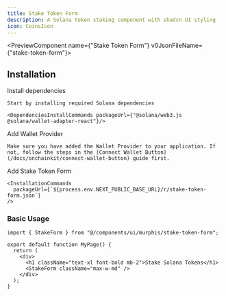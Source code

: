 ```yaml
---
title: Stake Token Form
description: A Solana token staking component with shadcn UI styling
icon: CoinsIcon
---
```



<PreviewComponent name={"Stake Token Form"} v0JsonFileName={"stake-token-form"}>
  <StakeForm className="max-w-md" />
</PreviewComponent>

## Installation

<Steps>
  <Step>
    Install dependencies

    Start by installing required Solana dependencies

    <DependenciesInstallCommands packageUrl={"@solana/web3.js @solana/wallet-adapter-react"}/>

  </Step>

  <Step>
    Add Wallet Provider

    Make sure you have added the Wallet Provider to your application. If not, follow the steps in the [Connect Wallet Button](/docs/onchainkit/connect-wallet-button) guide first.

  </Step>

  <Step>
    Add Stake Token Form

    <InstallationCommands
      packageUrl={`${process.env.NEXT_PUBLIC_BASE_URL}/r/stake-token-form.json`}
    />

  </Step>
</Steps>

### Basic Usage

```tsx
import { StakeForm } from "@/components/ui/murphis/stake-token-form";
```

```tsx
export default function MyPage() {
  return (
    <div>
      <h1 className="text-xl font-bold mb-2">Stake Solana Tokens</h1>
      <StakeForm className="max-w-md" />
    </div>
  );
}
